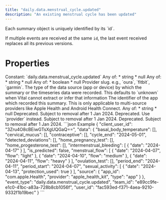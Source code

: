 ```yaml
---
title: "daily.data.menstrual_cycle.updated"
description: "An existing menstrual cycle has been updated"
---
```

<Warning>
Each summary object is uniquely identified by its `id`.

If multiple events are received at the same `id`, the last event received replaces all its previous
versions.
</Warning>
# Properties
<ResponseField name="event_type" type="const string" required="true">
Constant: `daily.data.menstrual_cycle.updated`
</ResponseField>
<ResponseField name="team_id" type="string" required="true">
</ResponseField>
<ResponseField name="user_id" type="string" required="true">
</ResponseField>
<ResponseField name="client_user_id" type="string" required="true">
</ResponseField>
<ResponseField name="data" type="MenstrualCycle" required="true">
<Expandable title="MenstrualCycle" defaultOpen="true">
<ResponseField name="period_start" type="string" required="true">
</ResponseField>
<ResponseField name="period_end" type="anyOf" required="true">
Any of:
* string
* null
</ResponseField>
<ResponseField name="cycle_end" type="anyOf" required="true">
Any of:
* string
* null
</ResponseField>
<ResponseField name="is_predicted" type="boolean | null">
</ResponseField>
<ResponseField name="menstrual_flow" type="MenstrualFlowEntry[] | null">
<Expandable title="Item Schema: MenstrualFlowEntry" defaultOpen="true">
<ResponseField name="date" type="string" required="true">
</ResponseField>
<ResponseField name="flow" type="string" required="true">
</ResponseField>
</Expandable>
</ResponseField>
<ResponseField name="cervical_mucus" type="CervicalMucusEntry[] | null">
<Expandable title="Item Schema: CervicalMucusEntry" defaultOpen="true">
<ResponseField name="date" type="string" required="true">
</ResponseField>
<ResponseField name="quality" type="string" required="true">
</ResponseField>
</Expandable>
</ResponseField>
<ResponseField name="intermenstrual_bleeding" type="IntermenstrualBleedingEntry[] | null">
<Expandable title="Item Schema: IntermenstrualBleedingEntry" defaultOpen="true">
<ResponseField name="date" type="string" required="true">
</ResponseField>
</Expandable>
</ResponseField>
<ResponseField name="contraceptive" type="ContraceptiveEntry[] | null">
<Expandable title="Item Schema: ContraceptiveEntry" defaultOpen="true">
<ResponseField name="date" type="string" required="true">
</ResponseField>
<ResponseField name="type" type="string" required="true">
</ResponseField>
</Expandable>
</ResponseField>
<ResponseField name="detected_deviations" type="DetectedDeviationEntry[] | null">
<Expandable title="Item Schema: DetectedDeviationEntry" defaultOpen="true">
<ResponseField name="date" type="string" required="true">
</ResponseField>
<ResponseField name="deviation" type="string" required="true">
</ResponseField>
</Expandable>
</ResponseField>
<ResponseField name="ovulation_test" type="OvulationTestEntry[] | null">
<Expandable title="Item Schema: OvulationTestEntry" defaultOpen="true">
<ResponseField name="date" type="string" required="true">
</ResponseField>
<ResponseField name="test_result" type="string" required="true">
</ResponseField>
</Expandable>
</ResponseField>
<ResponseField name="home_pregnancy_test" type="HomePregnancyTestEntry[] | null">
<Expandable title="Item Schema: HomePregnancyTestEntry" defaultOpen="true">
<ResponseField name="date" type="string" required="true">
</ResponseField>
<ResponseField name="test_result" type="string" required="true">
</ResponseField>
</Expandable>
</ResponseField>
<ResponseField name="home_progesterone_test" type="HomeProgesteroneTestEntry[] | null">
<Expandable title="Item Schema: HomeProgesteroneTestEntry" defaultOpen="true">
<ResponseField name="date" type="string" required="true">
</ResponseField>
<ResponseField name="test_result" type="string" required="true">
</ResponseField>
</Expandable>
</ResponseField>
<ResponseField name="sexual_activity" type="SexualActivityEntry[] | null">
<Expandable title="Item Schema: SexualActivityEntry" defaultOpen="true">
<ResponseField name="date" type="string" required="true">
</ResponseField>
<ResponseField name="protection_used" type="anyOf" required="true">
Any of:
* boolean
* null
</ResponseField>
</Expandable>
</ResponseField>
<ResponseField name="basal_body_temperature" type="BasalBodyTemperatureEntry[] | null">
<Expandable title="Item Schema: BasalBodyTemperatureEntry" defaultOpen="true">
<ResponseField name="date" type="string" required="true">
</ResponseField>
<ResponseField name="value" type="number" required="true">
</ResponseField>
</Expandable>
</ResponseField>
<ResponseField name="source" type="ClientFacingSource" required="true">
<Expandable title="ClientFacingSource" defaultOpen="true">
<ResponseField name="provider" type="string" required="true">
Provider slug. e.g., `oura`, `fitbit`, `garmin`.
</ResponseField>
<ResponseField name="type" type="string | null">
The type of the data source (app or device) by which the summary or the timeseries data were recorded. This defaults to `unknown` when Vital cannot extract or infer that information
</ResponseField>
<ResponseField name="app_id" type="anyOf | null">
The identifier of the app which recorded this summary. This is only applicable to multi-source providers like Apple Health and Android Health Connect.
Any of:
* string
* null
</ResponseField>
<ResponseField name="name" type="string | null" deprecated>
Deprecated. Subject to removal after 1 Jan 2024.
</ResponseField>
<ResponseField name="slug" type="string | null" deprecated>
Deprecated. Use `provider` instead. Subject to removal after 1 Jan 2024.
</ResponseField>
<ResponseField name="logo" type="string | null" deprecated>
Deprecated. Subject to removal after 1 Jan 2024.
</ResponseField>
</Expandable>
</ResponseField>
</Expandable>
</ResponseField>
<ResponseExample>
```json Example
{
  "client_user_id": "3Zru4O8cBEiwGTsXgUQGaQ==",
  "data": {
    "basal_body_temperature": [],
    "cervical_mucus": [],
    "contraceptive": [],
    "cycle_end": "2024-05-01",
    "detected_deviations": [],
    "home_pregnancy_test": [],
    "home_progesterone_test": [],
    "intermenstrual_bleeding": [
      {
        "date": "2024-04-17"
      }
    ],
    "is_predicted": false,
    "menstrual_flow": [
      {
        "date": "2024-04-07",
        "flow": "light"
      },
      {
        "date": "2024-04-10",
        "flow": "medium"
      },
      {
        "date": "2024-04-11",
        "flow": "heavy"
      }
    ],
    "ovulation_test": [],
    "period_end": "2024-04-11",
    "period_start": "2024-04-07",
    "sexual_activity": [
      {
        "date": "2024-04-13",
        "protection_used": true
      }
    ],
    "source": {
      "app_id": "com.apple.Health",
      "provider": "apple_health_kit",
      "type": "app"
    }
  },
  "event_type": "daily.data.menstrual_cycle.updated",
  "team_id": "e89cc9fe-e1c0-41bc-a83a-728b8cb1056f",
  "user_id": "fac593ed-f371-4aea-9210-9332f1b19bec"
}
```
</ResponseExample>

